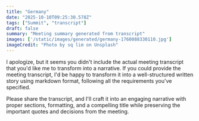 ```yaml
---
title: "Germany"
date: "2025-10-10T09:25:30.578Z"
tags: ["Summit", "transcript"]
draft: false
summary: "Meeting summary generated from transcript"
images: ['/static/images/generated/germany-1760088330110.jpg']
imageCredit: "Photo by sq lim on Unsplash"
---
```


I apologize, but it seems you didn't include the actual meeting transcript that you'd like me to transform into a narrative. If you could provide the meeting transcript, I'd be happy to transform it into a well-structured written story using markdown format, following all the requirements you've specified.

Please share the transcript, and I'll craft it into an engaging narrative with proper sections, formatting, and a compelling title while preserving the important quotes and decisions from the meeting.
